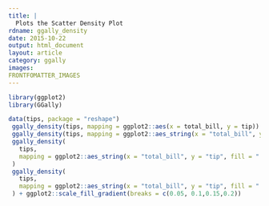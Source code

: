```yaml
---
title: |
  Plots the Scatter Density Plot
rdname: ggally_density
date: 2015-10-22
output: html_document
layout: article
category: ggally
images:
FRONTFOMATTER_IMAGES
---
```


```r
library(ggplot2)
library(GGally)
```

```r

data(tips, package = "reshape")
 ggally_density(tips, mapping = ggplot2::aes(x = total_bill, y = tip))
 ggally_density(tips, mapping = ggplot2::aes_string(x = "total_bill", y = "tip"))
 ggally_density(
   tips,
   mapping = ggplot2::aes_string(x = "total_bill", y = "tip", fill = "..level..")
 )
 ggally_density(
   tips,
   mapping = ggplot2::aes_string(x = "total_bill", y = "tip", fill = "..level..")
 ) + ggplot2::scale_fill_gradient(breaks = c(0.05, 0.1,0.15,0.2))



```